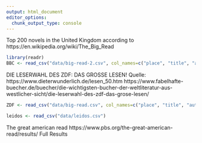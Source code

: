 ```yaml
---
output: html_document
editor_options: 
  chunk_output_type: console
---
```

Top 200 novels in the United Kingdom according to https://en.wikipedia.org/wiki/The_Big_Read


```r
library(readr)
BBC <- read_csv("data/big-read-2.csv", col_names=c("place", "title", "author", "best list"))
```


DIE LESERWAHL DES ZDF: DAS GROSSE LESEN!
Quelle: 
https://www.dieterwunderlich.de/lesen_50.htm 
https://www.fabelhafte-buecher.de/buecher/die-wichtigsten-bucher-der-weltliteratur-aus-westlicher-sicht/die-leserwahl-des-zdf-das-grose-lesen/

```r
ZDF <- read_csv("data/big-read.csv", col_names=c("place", "title", "author", "best list"))
```


```r
leidos <- read_csv("data/leidos.csv")
```


The great american read
https://www.pbs.org/the-great-american-read/results/
Full Results
